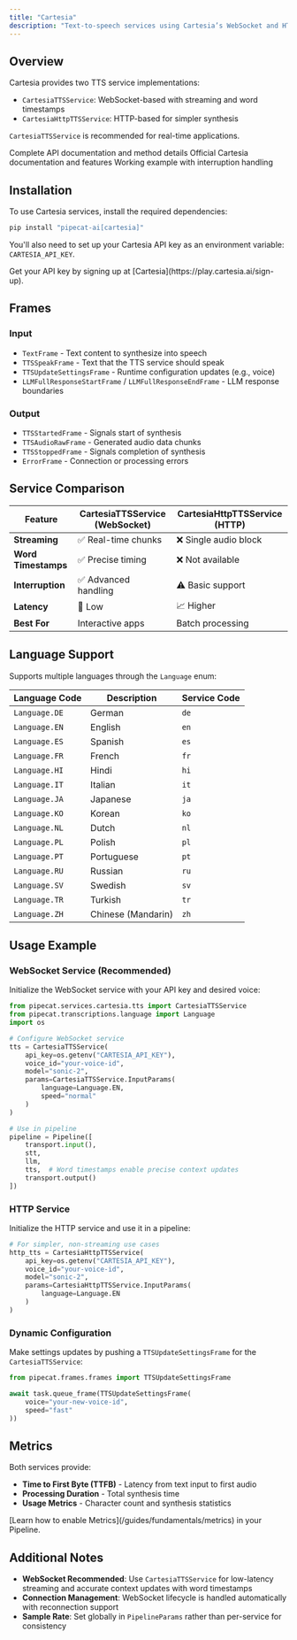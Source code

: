 ```yaml
---
title: "Cartesia"
description: "Text-to-speech services using Cartesia’s WebSocket and HTTP APIs"
---
```


## Overview

Cartesia provides two TTS service implementations:

- `CartesiaTTSService`: WebSocket-based with streaming and word timestamps
- `CartesiaHttpTTSService`: HTTP-based for simpler synthesis

<Tip>`CartesiaTTSService` is recommended for real-time applications.</Tip>

<CardGroup cols={3}>
  <Card
    title="API Reference"
    icon="code"
    href="https://reference-server.pipecat.ai/en/latest/api/pipecat.services.cartesia.tts.html"
  >
    Complete API documentation and method details
  </Card>
  <Card
    title="Cartesia Docs"
    icon="book"
    href="https://docs.cartesia.ai/2024-11-13/get-started/overview"
  >
    Official Cartesia documentation and features
  </Card>
  <Card
    title="Example Code"
    icon="play"
    href="https://github.com/pipecat-ai/pipecat/blob/main/examples/foundational/07-interruptible.py"
  >
    Working example with interruption handling
  </Card>
</CardGroup>

## Installation

To use Cartesia services, install the required dependencies:

```bash
pip install "pipecat-ai[cartesia]"
```

You'll also need to set up your Cartesia API key as an environment variable: `CARTESIA_API_KEY`.

<Tip>
  Get your API key by signing up at
  [Cartesia](https://play.cartesia.ai/sign-up).
</Tip>

## Frames

### Input

- `TextFrame` - Text content to synthesize into speech
- `TTSSpeakFrame` - Text that the TTS service should speak
- `TTSUpdateSettingsFrame` - Runtime configuration updates (e.g., voice)
- `LLMFullResponseStartFrame` / `LLMFullResponseEndFrame` - LLM response boundaries

### Output

- `TTSStartedFrame` - Signals start of synthesis
- `TTSAudioRawFrame` - Generated audio data chunks
- `TTSStoppedFrame` - Signals completion of synthesis
- `ErrorFrame` - Connection or processing errors

## Service Comparison

| Feature             | CartesiaTTSService (WebSocket) | CartesiaHttpTTSService (HTTP) |
| ------------------- | ------------------------------ | ----------------------------- |
| **Streaming**       | ✅ Real-time chunks            | ❌ Single audio block         |
| **Word Timestamps** | ✅ Precise timing              | ❌ Not available              |
| **Interruption**    | ✅ Advanced handling           | ⚠️ Basic support              |
| **Latency**         | 🚀 Low                         | 📈 Higher                     |
| **Best For**        | Interactive apps               | Batch processing              |

## Language Support

Supports multiple languages through the `Language` enum:

| Language Code | Description        | Service Code |
| ------------- | ------------------ | ------------ |
| `Language.DE` | German             | `de`         |
| `Language.EN` | English            | `en`         |
| `Language.ES` | Spanish            | `es`         |
| `Language.FR` | French             | `fr`         |
| `Language.HI` | Hindi              | `hi`         |
| `Language.IT` | Italian            | `it`         |
| `Language.JA` | Japanese           | `ja`         |
| `Language.KO` | Korean             | `ko`         |
| `Language.NL` | Dutch              | `nl`         |
| `Language.PL` | Polish             | `pl`         |
| `Language.PT` | Portuguese         | `pt`         |
| `Language.RU` | Russian            | `ru`         |
| `Language.SV` | Swedish            | `sv`         |
| `Language.TR` | Turkish            | `tr`         |
| `Language.ZH` | Chinese (Mandarin) | `zh`         |

## Usage Example

### WebSocket Service (Recommended)

Initialize the WebSocket service with your API key and desired voice:

```python
from pipecat.services.cartesia.tts import CartesiaTTSService
from pipecat.transcriptions.language import Language
import os

# Configure WebSocket service
tts = CartesiaTTSService(
    api_key=os.getenv("CARTESIA_API_KEY"),
    voice_id="your-voice-id",
    model="sonic-2",
    params=CartesiaTTSService.InputParams(
        language=Language.EN,
        speed="normal"
    )
)

# Use in pipeline
pipeline = Pipeline([
    transport.input(),
    stt,
    llm,
    tts,  # Word timestamps enable precise context updates
    transport.output()
])
```

### HTTP Service

Initialize the HTTP service and use it in a pipeline:

```python
# For simpler, non-streaming use cases
http_tts = CartesiaHttpTTSService(
    api_key=os.getenv("CARTESIA_API_KEY"),
    voice_id="your-voice-id",
    model="sonic-2",
    params=CartesiaHttpTTSService.InputParams(
        language=Language.EN
    )
)
```

### Dynamic Configuration

Make settings updates by pushing a `TTSUpdateSettingsFrame` for the `CartesiaTTSService`:

```python
from pipecat.frames.frames import TTSUpdateSettingsFrame

await task.queue_frame(TTSUpdateSettingsFrame(
    voice="your-new-voice-id",
    speed="fast"
))
```

## Metrics

Both services provide:

- **Time to First Byte (TTFB)** - Latency from text input to first audio
- **Processing Duration** - Total synthesis time
- **Usage Metrics** - Character count and synthesis statistics

<Info>
  [Learn how to enable Metrics](/guides/fundamentals/metrics) in your Pipeline.
</Info>

## Additional Notes

- **WebSocket Recommended**: Use `CartesiaTTSService` for low-latency streaming and accurate context updates with word timestamps
- **Connection Management**: WebSocket lifecycle is handled automatically with reconnection support
- **Sample Rate**: Set globally in `PipelineParams` rather than per-service for consistency
